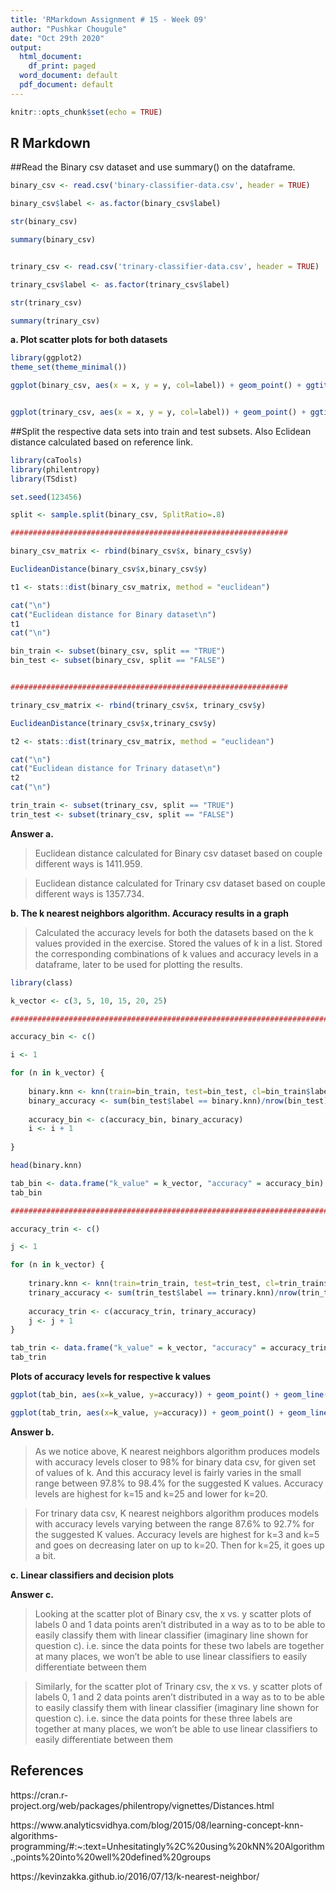 ```yaml
---
title: 'RMarkdown Assignment # 15 - Week 09'
author: "Pushkar Chougule"
date: "Oct 29th 2020"
output:
  html_document:
    df_print: paged
  word_document: default
  pdf_document: default
---
```


```r
knitr::opts_chunk$set(echo = TRUE)
```

## R Markdown


##Read the Binary csv dataset and use summary() on the dataframe.


```r

binary_csv <- read.csv('binary-classifier-data.csv', header = TRUE)

binary_csv$label <- as.factor(binary_csv$label)

str(binary_csv)

summary(binary_csv)


trinary_csv <- read.csv('trinary-classifier-data.csv', header = TRUE)

trinary_csv$label <- as.factor(trinary_csv$label)

str(trinary_csv)

summary(trinary_csv)


```


**a. Plot scatter plots for both datasets **

```r

library(ggplot2)
theme_set(theme_minimal())

ggplot(binary_csv, aes(x = x, y = y, col=label)) + geom_point() + ggtitle("Binary csv scatterplot")


ggplot(trinary_csv, aes(x = x, y = y, col=label)) + geom_point() + ggtitle("Trinary csv scatterplot")


```





##Split the respective data sets into train and test subsets. Also Eclidean distance calculated based on reference link.


```r

library(caTools)
library(philentropy)
library(TSdist)

set.seed(123456)

split <- sample.split(binary_csv, SplitRatio=.8)

##############################################################

binary_csv_matrix <- rbind(binary_csv$x, binary_csv$y)

EuclideanDistance(binary_csv$x,binary_csv$y)

t1 <- stats::dist(binary_csv_matrix, method = "euclidean")

cat("\n")
cat("Euclidean distance for Binary dataset\n")
t1
cat("\n")

bin_train <- subset(binary_csv, split == "TRUE")
bin_test <- subset(binary_csv, split == "FALSE")


##############################################################

trinary_csv_matrix <- rbind(trinary_csv$x, trinary_csv$y)

EuclideanDistance(trinary_csv$x,trinary_csv$y)

t2 <- stats::dist(trinary_csv_matrix, method = "euclidean")

cat("\n")
cat("Euclidean distance for Trinary dataset\n")
t2
cat("\n")

trin_train <- subset(trinary_csv, split == "TRUE")
trin_test <- subset(trinary_csv, split == "FALSE")


```

**Answer a.**

>Euclidean distance calculated for Binary csv dataset based on couple different ways is 1411.959.

>Euclidean distance calculated for Trinary csv dataset based on couple different ways is 1357.734.


**b. The k nearest neighbors algorithm. Accuracy results in a graph**

>Calculated the accuracy levels for both the datasets based on the k values provided in the exercise. Stored the values of k in a list. Stored the corresponding combinations of k values and accuracy levels in a dataframe, later to be used for plotting the results.


```r

library(class)

k_vector <- c(3, 5, 10, 15, 20, 25)

#################################################################################

accuracy_bin <- c()

i <- 1

for (n in k_vector) {
    
    binary.knn <- knn(train=bin_train, test=bin_test, cl=bin_train$label, k=n)
    binary_accuracy <- sum(bin_test$label == binary.knn)/nrow(bin_test) * 100
    
    accuracy_bin <- c(accuracy_bin, binary_accuracy)
    i <- i + 1
    
}

head(binary.knn)

tab_bin <- data.frame("k_value" = k_vector, "accuracy" = accuracy_bin)
tab_bin

#################################################################################

accuracy_trin <- c()

j <- 1

for (n in k_vector) {
  
    trinary.knn <- knn(train=trin_train, test=trin_test, cl=trin_train$label, k=n)
    trinary_accuracy <- sum(trin_test$label == trinary.knn)/nrow(trin_test) * 100
    
    accuracy_trin <- c(accuracy_trin, trinary_accuracy)
    j <- j + 1
}

tab_trin <- data.frame("k_value" = k_vector, "accuracy" = accuracy_trin)
tab_trin

```

**Plots of accuracy levels for respective k values**

```r

ggplot(tab_bin, aes(x=k_value, y=accuracy)) + geom_point() + geom_line(aes(col="red"))

ggplot(tab_trin, aes(x=k_value, y=accuracy)) + geom_point() + geom_line(aes(col="red"))

```


**Answer b.**

> As we notice above, K nearest neighbors algorithm produces models with accuracy levels closer to 98% for binary data csv, for given set of values of k. And this accuracy level is fairly varies in the small range between 97.8% to 98.4% for the suggested K values. Accuracy levels are highest for k=15 and k=25 and lower for k=20.

> For trinary data csv, K nearest neighbors algorithm produces models with accuracy levels varying between the range 87.6% to 92.7% for the suggested K values. Accuracy levels are highest for k=3 and k=5 and goes on decreasing later on up to k=20. Then for k=25, it goes up a bit.


**c. Linear classifiers and decision plots**


**Answer c.**

>Looking at the scatter plot of Binary csv, the x vs. y scatter plots of labels 0 and 1 data points aren't distributed in a way as to to be able to easily classify them with linear classifier (imaginary line shown for question c). i.e. since the data points for these two labels are together at many places, we won't be able to use linear classifiers to easily differentiate between them

>Similarly, for the scatter plot of Trinary csv, the x vs. y scatter plots of labels 0, 1 and 2 data points aren't distributed in a way as to to be able to easily classify them with linear classifier (imaginary line shown for question c). i.e. since the data points for these three labels are together at many places, we won't be able to use linear classifiers to easily differentiate between them



## References

https://cran.r-project.org/web/packages/philentropy/vignettes/Distances.html

https://www.analyticsvidhya.com/blog/2015/08/learning-concept-knn-algorithms-programming/#:~:text=Unhesitatingly%2C%20using%20kNN%20Algorithm.,points%20into%20well%20defined%20groups

https://kevinzakka.github.io/2016/07/13/k-nearest-neighbor/
